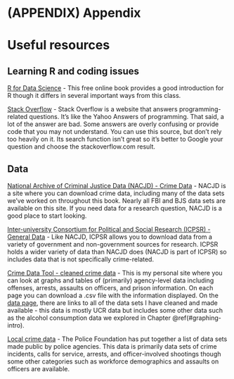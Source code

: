 \cleardoublepage 

# (APPENDIX) Appendix {-}

# Useful resources

## Learning R and coding issues

[R for Data Science](http://r4ds.had.co.nz/) - This free online book provides a good introduction for R though it differs in several important ways from this class.


[Stack Overflow](http://stackoverflow.com/) - Stack Overflow is a website that answers programming-related questions. It's like the Yahoo Answers of programming. That said, a lot of the answer are bad. Some answers are overly confusing or provide code that you may not understand. You can use this source, but don't rely too heavily on it. Its search function isn't great so it's better to Google your question and choose the stackoverflow.com result. 


## Data

[National Archive of Criminal Justice Data (NACJD) - Crime Data](https://www.icpsr.umich.edu/icpsrweb/content/NACJD/index.html) - NACJD is a site where you can download crime data, including many of the data sets we've worked on throughout this book. Nearly all FBI and BJS data sets are available on this site. If you need data for a research question, NACJD is a good place to start looking. 

[Inter-university Consortium for Political and Social Research (ICPSR) - General Data](https://www.icpsr.umich.edu/icpsrweb/) - Like NACJD, ICPSR allows you to download data from a variety of government and non-government sources for research. ICPSR holds a wider variety of data than NACJD does (NACJD is part of ICPSR) so includes data that is not specifically crime-related. 

[Crime Data Tool - cleaned crime data](http://crimedatatool.com/data) - This is my personal site where you can look at graphs and tables of (primarily) agency-level data including offenses, arrests, assaults on officers, and prison information. On each page you can download a .csv file with the information displayed. On the [data page](http://crimedatatool.com/data.html), there are links to all of the data sets I have cleaned and made available - this data is mostly UCR data but includes some other data such as the alcohol consumption data we explored in Chapter \@ref(#graphing-intro). 

[Local crime data](https://www.policedatainitiative.org/datasets/) - The Police Foundation has put together a list of data sets made public by police agencies. This data is primarily data sets of crime incidents, calls for service, arrests, and officer-involved shootings though some other categories such as workforce demographics and assaults on officers are available. 
